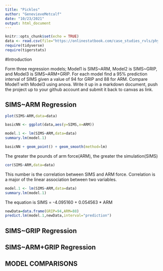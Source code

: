 ```yaml
---
title: "Pickles"
author: "GenevieveMetcalf"
date: "10/23/2021"
output: html_document
---
```


```r
knitr::opts_chunk$set(echo = TRUE)
data <- read.csv(file="https://onlinestatbook.com/case_studies_rvls/physical_strength/data.txt",sep="",header=TRUE)
require(tidyverse)
require(tigerstats)
```

#Introduction

Form three regression models; Model1 is SIMS~ARM, Model2 is SIMS~GRIP, and Model3 is SIMS~ARM+GRIP. For each model find a 95% prediction interval of SIMS given a value of 94  for GRIP and 88 for ARM. Compare Model1 with Model3 using anova. Write it up in a markdown document, push the project up to your github account and submit it back to canvas as link. 

## SIMS~ARM Regression


```r
plot(SIMS~ARM,data=data)
```

```r
basicNN <- ggplot(data,aes(y=SIMS,x=ARM))
```


```r
model.1 <- lm(SIMS~ARM,data=data)
summary.lm(model.1)
```


```r
basicNN + geom_point() + geom_smooth(method=lm)
``` 

The greater the pounds of arm force(ARM), the greater the simulation(SIMS)


```r
cor(SIMS~ARM,data=data)
```
This number is the correlation between SIMS and ARM force.
Correlation is a major of the linear association between two variables.

```r
model.1 <- lm(SIMS~ARM,data=data)
summary.lm(model.1)
```
The equation is SIMS = -4.095160 + 0.054563 * ARM


```r
newData=data.frame(GRIP=94,ARM=88)
predict.lm(model.1,newData,interval="prediction")
```


## SIMS~GRIP Regression


## SIMS~ARM+GRIP Regression



## MODEL COMPARISONS